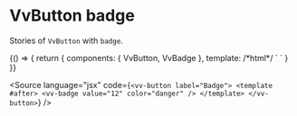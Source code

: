 
<Meta title="Components/Button/badge" />

# VvButton badge

Stories of `VvButton` with `badge`.

<Canvas>
	<Story name="badge" play={testButtonWithBadge}>
		{() => {
			return {
				components: { VvButton, VvBadge },
				template:
					/*html*/
					`<vv-button label="Badge">
						<template #after>
							<vv-badge value="12" color="danger" />
						</template>
					</vv-button>`
			}
		}}
	</Story>
</Canvas>

<Source
	language="jsx"
	code={`<vv-button label="Badge">
	<template #after>
		<vv-badge value="12" color="danger" />
	</template>
</vv-button>`}
/>
